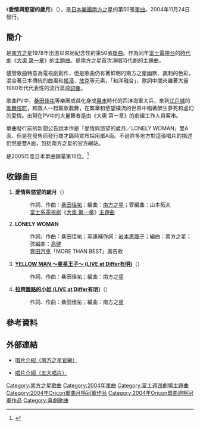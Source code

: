 {{Infobox Single 
| Name        = 愛情與慾望的歲月<br />{{lang|ja|愛と欲望の日々}} 
| Artist      = [[南方之星|南方之星]] 
| Album       = [[KILLER_STREET|KILLER STREET]]
| Released    = 2004年11月24日 
| Format      = 12cm [[CD|CD]]<br/>12英寸[[黑膠唱片|黑膠唱片]]<br/>[[卡帶|卡帶]] 
| Recorded    =  2004年7月～10月
| Genre       = [[搖滾樂|搖滾]]、[[放克|放克]]
| Length      =  20分8秒
| Label       = [[Victor_TAISHITA|Victor TAISHITA]] 
| Writer      = [[桑田佳祐|桑田佳祐]] 
| Producer    = [[南方之星|南方之星]]
| Certification         = 白金（[[日本唱片協會|日本唱片協會]]）
| Chart position        = *週間最高排行第1位（[[Oricon|Oricon]]）
*週間最高排行第1位（[[COUNT_DOWN_TV|CDTV]]）
*2004年12月月間排行第1位（[[Oricon|Oricon]]）
*2005年年間排行第16位（[[Oricon|Oricon]]）
*2004年年間排行第20位（[[COUNT_DOWN_TV|CDTV]]）
| Last single  = [[你才是明星/消失在夢中的茱莉亞|你才是明星／消失在夢中的茱莉亞]] <br />（2004年）
| This single  = '''愛情與慾望的歲月''' <br />（2004年）
| Next single  = [[BOHBO_No.5/神之島遙遠國度|BOHBO No.5／神之島遙遠國度]] <br />（2005年）
}}
《'''愛情與慾望的歲月'''》（{{lang-ja|'''愛と欲望の日々'''}}），是[[日本|日本]][[樂團|樂團]][[南方之星|南方之星]]的第50張[[單曲|單曲]]。2004年11月24日發行。

==簡介==
是[[南方之星|南方之星]]1978年出道以來局紀念性的第50張[[單曲|單曲]]。作為同年[[富士電視台|富士電視台]]的[[時代劇|時代劇]]《[[大奧_(電視劇)|大奧 第一章]]》的[[主題曲|主題曲]]。是南方之星首次演唱時代劇的主題曲。

儘管歌曲特意為電視劇創作，但是歌曲仍有著鮮明的南方之星幽默、諷刺的色彩，混合著日本傳統的曲風和[[搖滾樂|搖滾]]、[[放克|放克]]等元素，「和洋融合」，歌詞中間夾雜著大量1980年代代表性的流行英語[[詞彙|詞彙]]。

歌曲PV中，[[桑田佳祐|桑田佳祐]]等樂團成員化身成[[幕末|幕末]]時代的西洋海軍大兵，來到[[江戶|江戶城]]的[[歌舞伎町|歌舞伎町]]，和眾人一起載歌載舞，在繁華和慾望橫流的世界中唱著醉生夢死和虛幻的愛情。出現在PV中的大量舞者是由《大奧 第一章》的劇組工作人員客串。

單曲發行前的新聞公告說本作是「愛情與慾望的歲月／LONELY WOMAN」雙A面，但是在發售前發行商才臨時宣布採用單A面。不過許多地方對這張唱片的描述仍然是雙A面，包括南方之星的官方網站。

是2005年度日本單曲銷量第16位。<ref>{{Cite web |url=http://www.musictvprogram.com/corner-ranking-2005.html |script-title=ja:2005年間シングルランキング TOP100 |access-date=2010-07-08 |archive-url=https://web.archive.org/web/20101005060538/http://www.musictvprogram.com/corner-ranking-2005.html |archive-date=2010-10-05 |dead-url=yes }}</ref>

==收錄曲目==
#'''愛情與慾望的歲月'''（{{lang|ja|愛と欲望の日々}}）
#:作詞、作曲：[[桑田佳祐|桑田佳祐]]；編曲：[[南方之星|南方之星]]；管編曲：山本拓夫
#:[[富士電視台|富士系]][[日本電視劇|電視劇]]《[[大奧_(電視劇)|大奧 第一章]]》[[主題曲|主題曲]]
#'''LONELY WOMAN'''
#:作詞、作曲：桑田佳祐；英語補作詞：[[岩本惠理子|岩本惠理子]]；編曲：南方之星；弦編曲：[[島健|島健]]
#:[[豐田汽車|豐田汽車]]「MORE THAN BEST」廣告歌
#'''[[YELLOW_MAN_～星星王子～|YELLOW MAN ～星星王子～ (LIVE at Differ有明)]]'''（{{lang|ja|イエローマン 〜星の王子様〜 (LIVE at ディファ有明)}}）
#:作詞、作曲：桑田佳祐；編曲：南方之星
#'''[[10_Numbers_Carat|拉齊園路的小姐 (LIVE at Differ有明)]]'''（{{lang|ja|ラチエン通りのシスター (LIVE at ディファ有明)}}）
#:作詞、作曲：桑田佳祐；編曲：南方之星

==參考資料==
{{reflist}}

==外部連結==
*{{ja}}[http://www.sas-fan.net/discography/items/VICL-35850.html 唱片介紹（南方之星官網）] {{Wayback|url=http://www.sas-fan.net/discography/items/VICL-35850.html |date=20100722045432 }}
*{{zh-tw}}[http://www.5music.com.tw/CDList-C.asp?cdno=425485679637 唱片介紹（五大唱片）] {{Wayback|url=http://www.5music.com.tw/CDList-C.asp?cdno=425485679637 |date=20190821141743 }}

{{Southern All Stars}}
{{Oricon單曲月榜冠軍 (2000年代前期)|2004年12月}}
{{Oricon單曲週榜冠軍 (2004年)|2004年12月6日}}

{{DEFAULTSORT:Ai to Yokubō no Hibi}}
[[Category:南方之星歌曲|Category:南方之星歌曲]]
[[Category:2004年單曲|Category:2004年單曲]]
[[Category:富士週四劇場主題曲|Category:富士週四劇場主題曲]]
[[Category:2004年Oricon單曲月榜冠軍作品|Category:2004年Oricon單曲月榜冠軍作品]]
[[Category:2004年Oricon單曲週榜冠軍作品|Category:2004年Oricon單曲週榜冠軍作品]]
[[Category:喜劇歌曲|Category:喜劇歌曲]]